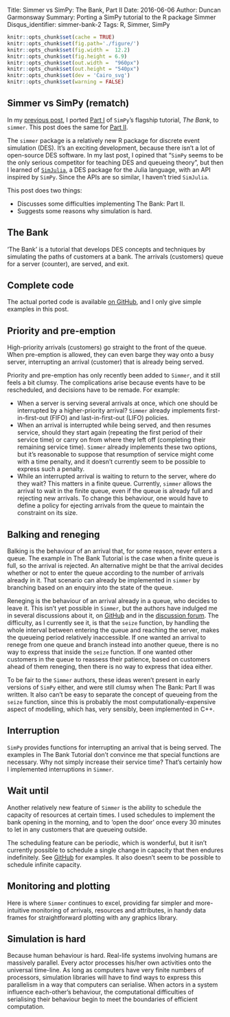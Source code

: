 Title: Simmer vs SimPy: The Bank, Part II
Date: 2016-06-06
Author: Duncan Garmonsway
Summary: Porting a SimPy tutorial to the R package Simmer
Disqus_identifier: simmer-bank-2
Tags: R, Simmer, SimPy

```r
knitr::opts_chunk$set(cache = TRUE)
knitr::opts_chunk$set(fig.path='./figure/')
knitr::opts_chunk$set(fig.width =  12.2)
knitr::opts_chunk$set(fig.height = 6.9)
knitr::opts_chunk$set(out.width =  "960px")
knitr::opts_chunk$set(out.height = "540px")
knitr::opts_chunk$set(dev = 'Cairo_svg')
knitr::opts_chunk$set(warning = FALSE)
```

## Simmer vs SimPy (rematch)

In my [previous post]({simmer-bank-1.Rmd}), I ported [Part I](https://pythonhosted.org/SimPy/Tutorials/TheBank.html) of `SimPy`'s flagship
tutorial, *The Bank*, to `simmer`.  This post does the same for [Part II](https://pythonhosted.org/SimPy/Tutorials/TheBank2.html).

The `simmer` package is a relatively new R package for discrete event simulation
(DES).  It's an exciting development, because there isn't a lot of open-source
DES software.  In my last post, I opined that "`SimPy` seems to be the only
serious competitor for teaching DES and queueing theory", but then I learned of
[`SimJulia`](https://simjuliajl.readthedocs.io/en/stable/welcome.html), a DES
package for the Julia language, with an API inspired by `SimPy`.  Since the APIs
are so similar, I haven't tried `SimJulia`.

This post does two things:

* Discusses some difficulties implementing The Bank: Part II.
* Suggests some reasons why simulation is hard.

## The Bank

'The Bank' is a tutorial that develops DES concepts and techniques by simulating
the paths of customers at a bank.  The arrivals (customers) queue for a server
(counter), are served, and exit.

## Complete code

The actual ported code is available [on
GitHub](https://github.com/nacnudus/simmer-bank), and I only give simple
examples in this post.

## Priority and pre-emption

High-priority arrivals (customers) go straight to the front of the queue.  When
pre-emption is allowed, they can even barge they way onto a busy server,
interrupting an arrival (customer) that is already being served.

Priority and pre-emption has only recently been added to `Simmer`, and it still
feels a bit clumsy.  The complications arise because events have to be
rescheduled, and decisions have to be remade.  For example:

* When a server is serving several arrivals at once, which one should be
  interrupted by a higher-priority arrival?  `Simmer` already implements
  first-in-first-out (FIFO) and last-in-first-out (LIFO) policies.
* When an arrival is interrupted while being served, and then resumes service,
  should they start again (repeating the first period of their service time) or
  carry on from where they left off (completing their remaining service time).
  `Simmer` already implements these two options, but it's reasonable to suppose
  that resumption of service might come with a time penalty, and it doesn't
  currently seem to be possible to express such a penalty.
* While an interrupted arrival is waiting to return to the server, where do they
  wait?  This matters in a finite queue.  Currently, `simmer` allows the arrival
  to wait in the finite queue, even if the queue is already full and rejecting
  new arrivals.  To change this behaviour, one would have to define a policy for
  ejecting arrivals from the queue to maintain the constraint on its size.

## Balking and reneging

Balking is the behaviour of an arrival that, for some reason, never enters a
queue.  The example in The Bank Tutorial is the case when a finite queue is
full, so the arrival is rejected.  An alternative might be that the arrival
decides whether or not to enter the queue according to the number of arrivals
already in it.  That scenario can already be implemented in `simmer` by branching
based on an enquiry into the state of the queue.

Reneging is the behaviour of an arrival already in a queue, who decides to leave
it.  This isn't yet possible in `Simmer`, but the authors have indulged me in
several discussions about it, on [GitHub](https://github.com/r-simmer/simmer/issues) and in the [discussion forum](https://groups.google.com/forum/#!forum/simmer-devel).  The
difficulty, as I currently see it, is that the `seize` function, by handling the
whole interval between entering the queue and reaching the server, makes the
queueing period relatively inaccessible.  If one wanted an arrival to renege from
one queue and branch instead into another queue, there is no way to express that
inside the `seize` function.  If one wanted other customers in the queue to
reassess their patience, based on customers ahead of them reneging, then there
is no way to express that idea either.

To be fair to the `Simmer` authors, these ideas weren't present in early
versions of `SimPy` either, and were still clumsy when The Bank: Part II was
written.  It also can't be easy to separate the concept of queueing from the
`seize` function, since this is probably the most computationally-expensive
aspect of modelling, which has, very sensibly, been implemented in C++.

## Interruption

`SimPy` provides functions for interrupting an arrival that is being served.
The examples in The Bank Tutorial don't convince me that special functions are
necessary. Why not simply increase their service time?  That's certainly how I
implemented interruptions in `Simmer`.

## Wait until

Another relatively new feature of `Simmer` is the ability to schedule the
capacity of resources at certain times.  I used schedules to implement the bank
opening in the morning, and to 'open the door' once every 30 minutes to let in
any customers that are queueing outside.

The scheduling feature can be periodic, which is wonderful, but it isn't
currently possible to schedule a single change in capacity that then endures
indefinitely.  See
[GitHub](https://github.com/nacnudus/simmer-bank/blob/master/17-waituntil.R) for
examples.  It also doesn't seem to be possible to schedule infinite capacity.

## Monitoring and plotting

Here is where `Simmer` continues to excel, providing far simpler and
more-intuitive monitoring of arrivals, resources and attributes, in handy data
frames for straightforward plotting with any graphics library.

## Simulation is hard

Because human behaviour is hard.  Real-life systems involving humans are
massively parallel.  Every actor processes his/her own activities onto the
universal time-line.  As long as computers have very finite numbers of
processors, simulation libraries will have to find ways to express this
parallelism in a way that computers can serialise.  When actors in a system
influence each-other's behaviour, the computational difficulties of serialising
their behaviour begin to meet the boundaries of efficient computation.
